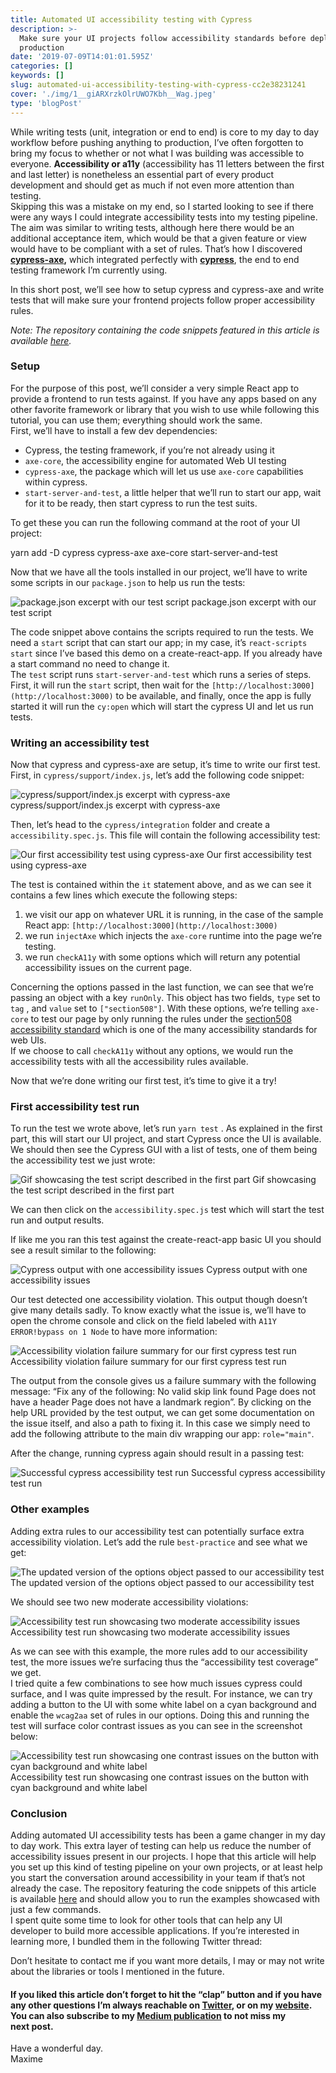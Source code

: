 ```yaml
---
title: Automated UI accessibility testing with Cypress
description: >-
  Make sure your UI projects follow accessibility standards before deploying to
  production
date: '2019-07-09T14:01:01.595Z'
categories: []
keywords: []
slug: automated-ui-accessibility-testing-with-cypress-cc2e38231241
cover: './img/1__giARXrzkOlrUWO7Kbh__Wag.jpeg'
type: 'blogPost'
---
```


While writing tests (unit, integration or end to end) is core to my day to day workflow before pushing anything to production, I’ve often forgotten to bring my focus to whether or not what I was building was accessible to everyone. **Accessibility or a11y** (accessibility has 11 letters between the first and last letter) is nonetheless an essential part of every product development and should get as much if not even more attention than testing.   
Skipping this was a mistake on my end, so I started looking to see if there were any ways I could integrate accessibility tests into my testing pipeline. The aim was similar to writing tests, although here there would be an additional acceptance item, which would be that a given feature or view would have to be compliant with a set of rules. That’s how I discovered [**cypress-axe**](https://www.npmjs.com/package/cypress-axe)**,** which integrated perfectly with [**cypress**](https://www.cypress.io/), the end to end testing framework I’m currently using.

In this short post, we’ll see how to setup cypress and cypress-axe and write tests that will make sure your frontend projects follow proper accessibility rules.

_Note: The repository containing the code snippets featured in this article is available_ [_here_](https://github.com/MaximeHeckel/cypress-axe-example)_._

### Setup

For the purpose of this post, we’ll consider a very simple React app to provide a frontend to run tests against. If you have any apps based on any other favorite framework or library that you wish to use while following this tutorial, you can use them; everything should work the same.  
First, we’ll have to install a few dev dependencies:

- Cypress, the testing framework, if you’re not already using it
- `axe-core`, the accessibility engine for automated Web UI testing
- `cypress-axe`, the package which will let us use `axe-core` capabilities within cypress.
- `start-server-and-test`, a little helper that we’ll run to start our app, wait for it to be ready, then start cypress to run the test suits.

To get these you can run the following command at the root of your UI project:

yarn add -D cypress cypress-axe axe-core start-server-and-test

Now that we have all the tools installed in our project, we’ll have to write some scripts in our `package.json` to help us run the tests:

![package.json excerpt with our test script](img/1__le95a2bCe0AhSBC8TLDKwA.png)
package.json excerpt with our test script

The code snippet above contains the scripts required to run the tests. We need a `start` script that can start our app; in my case, it’s `react-scripts start` since I’ve based this demo on a create-react-app. If you already have a start command no need to change it.  
The `test` script runs `start-server-and-test` which runs a series of steps. First, it will run the `start` script, then wait for the `[http://localhost:3000](http://localhost:3000)` to be available, and finally, once the app is fully started it will run the `cy:open` which will start the cypress UI and let us run tests.

### Writing an accessibility test

Now that cypress and cypress-axe are setup, it’s time to write our first test. First, in `cypress/support/index.js`, let’s add the following code snippet:

![cypress/support/index.js excerpt with cypress-axe](img/1__kF__SCewfpEwLuzMYWVQwMg.png)
cypress/support/index.js excerpt with cypress-axe

Then, let’s head to the `cypress/integration` folder and create a `accessibility.spec.js`. This file will contain the following accessibility test:

![Our first accessibility test using cypress-axe](img/1__dRaecCV5yfL0dKElZ0ZNUw.png)
Our first accessibility test using cypress-axe

The test is contained within the `it` statement above, and as we can see it contains a few lines which execute the following steps:

1.  we visit our app on whatever URL it is running, in the case of the sample React app: `[http://localhost:3000](http://localhost:3000)`
2.  we run `injectAxe` which injects the `axe-core` runtime into the page we’re testing.
3.  we run `checkA11y` with some options which will return any potential accessibility issues on the current page.

Concerning the options passed in the last function, we can see that we’re passing an object with a key `runOnly`. This object has two fields, `type` set to `tag` , and `value` set to `["section508"]`. With these options, we’re telling `axe-core` to test our page by only running the rules under the [section508 accessibility standard](https://www.section508.gov/about-us) which is one of the many accessibility standards for web UIs.  
If we choose to call `checkA11y` without any options, we would run the accessibility tests with all the accessibility rules available.

Now that we’re done writing our first test, it’s time to give it a try!

### First accessibility test run

To run the test we wrote above, let’s run `yarn test` . As explained in the first part, this will start our UI project, and start Cypress once the UI is available.  
We should then see the Cypress GUI with a list of tests, one of them being the accessibility test we just wrote:

![Gif showcasing the test script described in the first part](img/1____lNKDG4Df1xEBhWQDlTnBg.gif)
Gif showcasing the test script described in the first part

We can then click on the `accessibility.spec.js` test which will start the test run and output results.

If like me you ran this test against the create-react-app basic UI you should see a result similar to the following:

![Cypress output with one accessibility issues](img/1__wb7XX__RaUKDRawdVBCu9xQ.png)
Cypress output with one accessibility issues

Our test detected one accessibility violation. This output though doesn’t give many details sadly. To know exactly what the issue is, we’ll have to open the chrome console and click on the field labeled with `A11Y ERROR!bypass on 1 Node` to have more information:

![Accessibility violation failure summary for our first cypress test run](img/1__FpWJmUGcyX1t3g__OUSr__yw.png)
Accessibility violation failure summary for our first cypress test run

The output from the console gives us a failure summary with the following message: “Fix any of the following: No valid skip link found Page does not have a header Page does not have a landmark region”. By clicking on the help URL provided by the test output, we can get some documentation on the issue itself, and also a path to fixing it. In this case we simply need to add the following attribute to the main div wrapping our app: `role="main"`.

After the change, running cypress again should result in a passing test:

![Successful cypress accessibility test run](img/1__zS7P6cLOuHEeeBQpJyYXUA.png)
Successful cypress accessibility test run

### Other examples

Adding extra rules to our accessibility test can potentially surface extra accessibility violation. Let’s add the rule `best-practice` and see what we get:

![The updated version of the options object passed to our accessibility test](img/1__C6V2FBSNrYEmiSrM7Xr3xg.png)
The updated version of the options object passed to our accessibility test

We should see two new moderate accessibility violations:

![Accessibility test run showcasing two moderate accessibility issues](img/1__HQn____ccDyHh7dQU4f65BIg.png)
Accessibility test run showcasing two moderate accessibility issues

As we can see with this example, the more rules add to our accessibility test, the more issues we’re surfacing thus the “accessibility test coverage” we get.  
I tried quite a few combinations to see how much issues cypress could surface, and I was quite impressed by the result. For instance, we can try adding a button to the UI with some white label on a cyan background and enable the `wcag2aa` set of rules in our options. Doing this and running the test will surface color contrast issues as you can see in the screenshot below:

![Accessibility test run showcasing one contrast issues on the button with cyan background and white label](img/1____56yiC68TRURMinyTsquuQ.png)
Accessibility test run showcasing one contrast issues on the button with cyan background and white label

### Conclusion

Adding automated UI accessibility tests has been a game changer in my day to day work. This extra layer of testing can help us reduce the number of accessibility issues present in our projects. I hope that this article will help you set up this kind of testing pipeline on your own projects, or at least help you start the conversation around accessibility in your team if that’s not already the case. The repository featuring the code snippets of this article is available [here](https://github.com/MaximeHeckel/cypress-axe-example) and should allow you to run the examples showcased with just a few commands.  
I spent quite some time to look for other tools that can help any UI developer to build more accessible applications. If you’re interested in learning more, I bundled them in the following Twitter thread:

Don’t hesitate to contact me if you want more details, I may or may not write about the libraries or tools I mentioned in the future.

#### If you liked this article don’t forget to hit the “clap” button and if you have any other questions I’m always reachable on [Twitter](http://twitter.com/MaximeHeckel), or on my [website](https://maximeheckel.com). You can also subscribe to my [Medium publication](https://medium.com/maxime-heckel) to not miss my next post.

Have a wonderful day.  
Maxime
